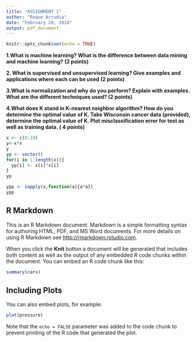 ```yaml
---
title: "ASSIGNMENT 1"
author: "Roque Arcudia"
date: "February 20, 2018"
output: pdf_document
---
```


```r
knitr::opts_chunk$set(echo = TRUE)
```



**1.What is machine learning? What is the difference between data mining and machine learning? (2 points)**

**2. What is supervised and unsupervised learning? Give examples and applications where each can be used (2 points)**

**3.What is normalization and why do you perform? Explain with examples. What are the different techniques used? (2 points)**

**4.What does K stand in K-nearest neighbor algorithm? How do you determine the optimal value of K. Take Wisconsin cancer data (provided), determine the optimal
value of K. Plot misclassification error for test as well as training data. ( 4 points)**

```r
x <- c(0:10)
y<-x*x
y
yp <- vector()
for(i in 1:length(x)){
  yp[i] <- x[i]*x[i]
}
yp

ypp <- sapply(x,function(a){a*a})
ypp

```

## R Markdown

This is an R Markdown document. Markdown is a simple formatting syntax for authoring HTML, PDF, and MS Word documents. For more details on using R Markdown see <http://rmarkdown.rstudio.com>.

When you click the **Knit** button a document will be generated that includes both content as well as the output of any embedded R code chunks within the document. You can embed an R code chunk like this:

```r
summary(cars)
```

## Including Plots

You can also embed plots, for example:

```r
plot(pressure)
```

Note that the `echo = FALSE` parameter was added to the code chunk to prevent printing of the R code that generated the plot.
